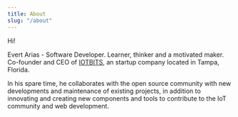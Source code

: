 ```yaml
---
title: About
slug: "/about"
---
```


Hi!

Evert Arias - Software Developer. Learner, thinker and a motivated maker.
Co-founder and CEO of [IOTBITS](https://iotbits.net), an startup company located in Tampa, Florida. 

In his spare time, he collaborates with the open source community with new developments and maintenance of existing projects, 
in addition to innovating and creating new components and tools to contribute to the IoT community and web development.